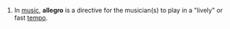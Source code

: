 #In [[music]], '''allegro''' is a directive for the musician(s) to play in a "lively" or fast [[tempo]].
